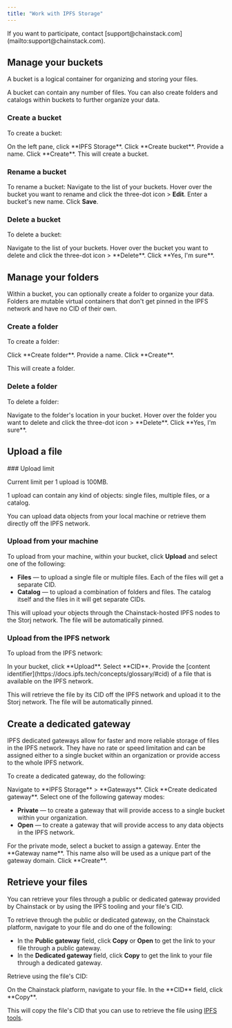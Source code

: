 ```yaml
---
title: "Work with IPFS Storage"
---
```


<Warning>
  If you want to participate, contact [support@chainstack.com](mailto:support@chainstack.com).
</Warning>

## Manage your buckets

A bucket is a logical container for organizing and storing your files.

A bucket can contain any number of files. You can also create folders and catalogs within buckets to further organize your data.

### Create a bucket

To create a bucket:

<Steps>
  <Step>
    On the left pane, click **IPFS Storage**.
  </Step>
  <Step>
    Click **Create bucket**.
  </Step>
  <Step>
    Provide a name. Click **Create**.
  </Step>
</Steps>
This will create a bucket.

### Rename a bucket

To rename a bucket:
<Steps>
  <Step>
    Navigate to the list of your buckets.
  </Step>
  <Step>
    Hover over the bucket you want to rename and click the three-dot icon > **Edit**.
  </Step>
  <Step>
    Enter a bucket's new name.
  </Step>
  <Step>
    Click **Save**.
  </Step>
</Steps>

### Delete a bucket

To delete a bucket:

<Steps>
  <Step>
    Navigate to the list of your buckets.
  </Step>
  <Step>
    Hover over the bucket you want to delete and click the three-dot icon > **Delete**.
  </Step>
  <Step>
    Click **Yes, I'm sure**.
  </Step>
</Steps>

## Manage your folders

Within a bucket, you can optionally create a folder to organize your data. Folders are mutable virtual containers that don't get pinned in the IPFS network and have no CID of their own.

### Create a folder

To create a folder:

<Steps>
  <Step>
    Click **Create folder**.
  </Step>
  <Step>
    Provide a name. Click **Create**.
  </Step>
</Steps>

This will create a folder.

### Delete a folder

To delete a folder:

<Steps>
  <Step>
    Navigate to the folder's location in your bucket.
  </Step>
  <Step>
    Hover over the folder you want to delete and click the three-dot icon > **Delete**.
  </Step>
  <Step>
    Click **Yes, I'm sure**.
  </Step>
</Steps>

## Upload a file

<Warning>
  ### Upload limit

  Current limit per 1 upload is 100MB.

  1 upload can contain any kind of objects: single files, multiple files, or a catalog.
</Warning>

You can upload data objects from your local machine or retrieve them directly off the IPFS network.

### Upload from your machine

To upload from your machine, within your bucket, click **Upload** and select one of the following:

* **Files** — to upload a single file or multiple files. Each of the files will get a separate CID.
* **Catalog** — to upload a combination of folders and files. The catalog itself and the files in it will get separate CIDs.

This will upload your objects through the Chainstack-hosted IPFS nodes to the Storj network. The file will be automatically pinned.

### Upload from the IPFS network

To upload from the IPFS network:

<Steps>
  <Step>
    In your bucket, click **Upload**.
  </Step>
  <Step>
    Select **CID**.
  </Step>
  <Step>
    Provide the [content identifier](https://docs.ipfs.tech/concepts/glossary/#cid) of a file that is available on the IPFS network.
  </Step>
</Steps>

This will retrieve the file by its CID off the IPFS network and upload it to the Storj network. The file will be automatically pinned.

## Create a dedicated gateway

IPFS dedicated gateways allow for faster and more reliable storage of files in the IPFS network. They have no rate or speed limitation and can be assigned either to a single bucket within an organization or provide access to the whole IPFS network.

To create a dedicated gateway, do the following:

<Steps>
  <Step>
    Navigate to **IPFS Storage** > **Gateways**.
  </Step>
  <Step>
    Click **Create dedicated gateway**.
  </Step>
  <Step>
  Select one of the following gateway modes:

   * **Private** — to create a gateway that will provide access to a single bucket within your organization.
   * **Open** — to create a gateway that will provide access to any data objects in the IPFS network.
  </Step>
  <Step>
    For the private mode, select a bucket to assign a gateway.
  </Step>
  <Step>
    Enter the **Gateway name**. This name also will be used as a unique part of the gateway domain.
  </Step>
  <Step>
    Click **Create**.
  </Step>
</Steps>

## Retrieve your files

You can retrieve your files through a public or dedicated gateway provided by Chainstack or by using the IPFS tooling and your file's CID.

To retrieve through the public or dedicated gateway, on the Chainstack platform, navigate to your file and do one of the following:

* In the **Public gateway** field, click **Copy** or **Open** to get the link to your file through a public gateway.
* In the **Dedicated gateway** field, click **Copy** to get the link to your file through a dedicated gateway.

Retrieve using the file's CID:

<Steps>
  <Step>
    On the Chainstack platform, navigate to your file.
  </Step>
  <Step>
    In the **CID** field, click **Copy**.
  </Step>
</Steps>

This will copy the file's CID that you can use to retrieve the file using [IPFS tools](https://github.com/ipfs/awesome-ipfs).
